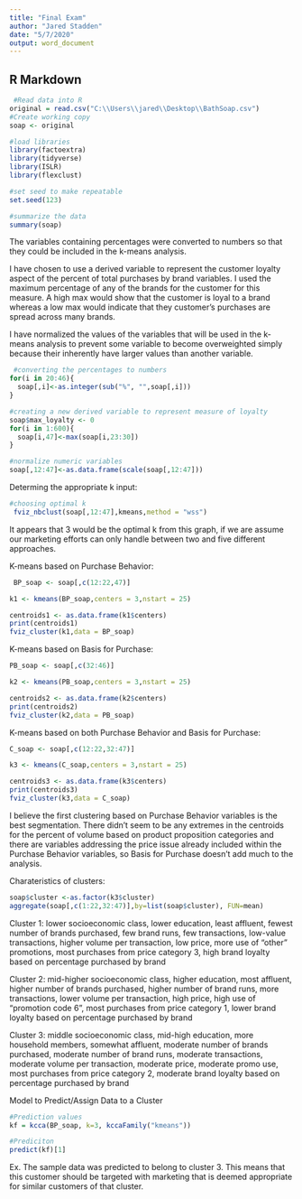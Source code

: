 ```yaml
---
title: "Final Exam"
author: "Jared Stadden"
date: "5/7/2020"
output: word_document
---
```


## R Markdown


```r
 #Read data into R
original = read.csv("C:\\Users\\jared\\Desktop\\BathSoap.csv")
#Create working copy
soap <- original

#load libraries
library(factoextra)
library(tidyverse)
library(ISLR)
library(flexclust)

#set seed to make repeatable
set.seed(123)

#summarize the data
summary(soap)
```

The variables containing percentages were converted to numbers so that they could be included in the k-means analysis.

I have chosen to use a derived variable to represent the customer loyalty aspect of the percent of total purchases by brand variables. I used the maximum percentage of any of the brands for the customer for this measure. A high max would show that the customer is loyal to a brand whereas a low max would indicate that they customer's purchases are spread across many brands. 

I have normalized the values of the variables that will be used in the k-means analysis to prevent some variable to become overweighted simply because their inherently have larger values than another variable.

```r
 #converting the percentages to numbers
for(i in 20:46){
  soap[,i]<-as.integer(sub("%", "",soap[,i]))
}

#creating a new derived variable to represent measure of loyalty 
soap$max_loyalty <- 0
for(i in 1:600){
  soap[i,47]<-max(soap[i,23:30])
}

#normalize numeric variables
soap[,12:47]<-as.data.frame(scale(soap[,12:47]))
```

Determing the appropriate k input:
```r
#choosing optimal k
 fviz_nbclust(soap[,12:47],kmeans,method = "wss")
```
It appears that 3 would be the optimal k from this graph, if we are assume our marketing efforts can only handle between two and five different approaches.  


K-means based on Purchase Behavior:
```r
 BP_soap <- soap[,c(12:22,47)]

k1 <- kmeans(BP_soap,centers = 3,nstart = 25)

centroids1 <- as.data.frame(k1$centers)
print(centroids1)
fviz_cluster(k1,data = BP_soap)
```



K-means based on Basis for Purchase:
```r
PB_soap <- soap[,c(32:46)]

k2 <- kmeans(PB_soap,centers = 3,nstart = 25)

centroids2 <- as.data.frame(k2$centers)
print(centroids2)
fviz_cluster(k2,data = PB_soap)
```



K-means based on both Purchase Behavior and Basis for Purchase:
```r
C_soap <- soap[,c(12:22,32:47)]

k3 <- kmeans(C_soap,centers = 3,nstart = 25)

centroids3 <- as.data.frame(k3$centers)
print(centroids3)
fviz_cluster(k3,data = C_soap)
```



I believe the first clustering based on Purchase Behavior variables is the best segmentation. There didn't seem to be any extremes in the centroids for the percent of volume based on product proposition categories and there are variables addressing the price issue already included within the Purchase Behavior variables, so Basis for Purchase doesn't add much to the analysis.

Charateristics of clusters:
```r
soap$cluster <-as.factor(k3$cluster)  
aggregate(soap[,c(1:22,32:47)],by=list(soap$cluster), FUN=mean)
```

Cluster 1: lower socioeconomic class, lower education, least affluent, fewest number of brands purchased, few brand runs, few transactions, low-value transactions, higher volume per transaction, low price, more use of “other” promotions, most purchases from price category 3, high brand loyalty based on percentage purchased by brand 

Cluster 2: mid-higher socioeconomic class, higher education, most affluent, higher number of brands purchased, higher number of brand runs, more transactions, lower volume per transaction, high price, high use of “promotion code 6”, most purchases from price category 1, lower brand loyalty based on percentage purchased by brand

Cluster 3: middle socioeconomic class, mid-high education, more household members, somewhat affluent, moderate number of brands purchased, moderate number of brand runs, moderate transactions, moderate volume per transaction, moderate price, moderate promo use, most purchases from price category 2, moderate brand loyalty based on percentage purchased by brand



Model to Predict/Assign Data to a Cluster
```r
#Prediction values
kf = kcca(BP_soap, k=3, kccaFamily("kmeans"))

#Prediciton
predict(kf)[1]
```
Ex. The sample data was predicted to belong to cluster 3. This means that this customer should be targeted with marketing that is deemed appropriate for similar customers of that cluster. 


